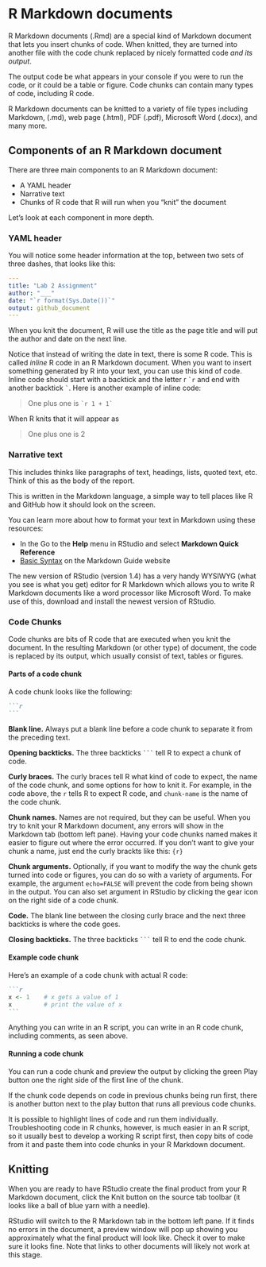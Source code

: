 # R Markdown documents

R Markdown documents (.Rmd) are a special kind of Markdown document that lets you insert chunks of code. When knitted, they are turned into another file with the code chunk replaced by nicely formatted code *and its output*.

The output code be what appears in your console if you were to run the code, or it could be a table or figure. Code chunks can contain many types of code, including R code.

R Markdown documents can be knitted to a variety of file types including Markdown, (.md), web page (.html), PDF (.pdf), Microsoft Word (.docx), and many more.

## Components of an R Markdown document

There are three main components to an R Markdown document:

-   A YAML header
-   Narrative text
-   Chunks of R code that R will run when you "knit" the document

Let's look at each component in more depth.

### YAML header

You will notice some header information at the top, between two sets of three dashes, that looks like this:

``` .yaml
---
title: "Lab 2 Assignment"
author: "___"
date: "`r format(Sys.Date())`"
output: github_document
---
```

When you knit the document, R will use the title as the page title and will put the author and date on the next line.

Notice that instead of writing the date in text, there is some R code. This is called *inline* R code in an R Markdown document. When you want to insert something generated by R into your text, you can use this kind of code. Inline code should start with a backtick and the letter r `` `r `` and end with another backtick `` ` ``. Here is another example of inline code:

> One plus one is `` `r 1 + 1` ``

When R knits that it will appear as

> One plus one is 2

### Narrative text

This includes thinks like paragraphs of text, headings, lists, quoted text, etc. Think of this as the body of the report.

This is written in the Markdown language, a simple way to tell places like R and GitHub how it should look on the screen.

You can learn more about how to format your text in Markdown using these resources:

-   In the Go to the **Help** menu in RStudio and select **Markdown Quick Reference**
-   [Basic Syntax](https://www.markdownguide.org/basic-syntax/ "Basic Syntax | Markdown Guide") on the Markdown Guide website

The new version of RStudio (version 1.4) has a very handy WYSIWYG (what you see is what you get) editor for R Markdown which allows you to write R Markdown documents like a word processor like Microsoft Word. To make use of this, download and install the newest version of RStudio.

### Code Chunks

Code chunks are bits of R code that are executed when you knit the document. In the resulting Markdown (or other type) of document, the code is replaced by its output, which usually consist of text, tables or figures.

#### Parts of a code chunk

A code chunk looks like the following:

```` .markdown
```r

```
````

**Blank line.** Always put a blank line before a code chunk to separate it from the preceding text.

**Opening backticks.** The three backticks ```` ``` ```` tell R to expect a chunk of code.

**Curly braces.** The curly braces tell R what kind of code to expect, the name of the code chunk, and some options for how to knit it. For example, in the code above, the `r` tells R to expect R code, and `chunk-name` is the name of the code chunk.

**Chunk names.** Names are not required, but they can be useful. When you try to knit your R Markdown document, any errors will show in the Markdown tab (bottom left pane). Having your code chunks named makes it easier to figure out where the error occurred. If you don't want to give your chunk a name, just end the curly brackts like this: `{r}`

**Chunk arguments.** Optionally, if you want to modify the way the chunk gets turned into code or figures, you can do so with a variety of arguments. For example, the argument `echo=FALSE` will prevent the code from being shown in the output. You can also set argument in RStudio by clicking the gear icon on the right side of a code chunk.

**Code.** The blank line between the closing curly brace and the next three backticks is where the code goes.

**Closing backticks.** The three backticks ```` ``` ```` tell R to end the code chunk.

#### Example code chunk

Here's an example of a code chunk with actual R code:

```` .markdown
```r
x <- 1    # x gets a value of 1
x         # print the value of x
```
````

Anything you can write in an R script, you can write in an R code chunk, including comments, as seen above.

#### Running a code chunk

You can run a code chunk and preview the output by clicking the green Play button one the right side of the first line of the chunk.

If the chunk code depends on code in previous chunks being run first, there is another button next to the play button that runs all previous code chunks.

It is possible to highlight lines of code and run them individually. Troubleshooting code in R chunks, however, is much easier in an R script, so it usually best to develop a working R script first, then copy bits of code from it and paste them into code chunks in your R Markdown document.

## Knitting

When you are ready to have RStudio create the final product from your R Markdown document, click the Knit button on the source tab toolbar (it looks like a ball of blue yarn with a needle).

RStudio will switch to the R Markdown tab in the bottom left pane. If it finds no errors in the document, a preview window will pop up showing you approximately what the final product will look like. Check it over to make sure it looks fine. Note that links to other documents will likely not work at this stage.
